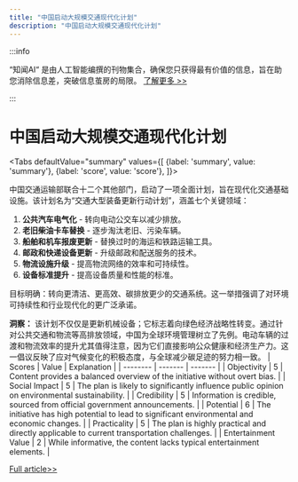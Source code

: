 ```yaml
---
title: "中国启动大规模交通现代化计划"
description: "中国启动大规模交通现代化计划"
---
```



:::info

“知闻AI“ 是由人工智能编撰的刊物集合，确保您只获得最有价值的信息，旨在助您消除信息差，突破信息茧房的局限。  [了解更多 >>](/)

:::

# 中国启动大规模交通现代化计划


<Tabs
	defaultValue="summary"
	values={[
	{label: 'summary', value: 'summary'},
	{label: 'score', value: 'score'},
]}>
<TabItem value="summary">


中国交通运输部联合十二个其他部门，启动了一项全面计划，旨在现代化交通基础设施。该计划名为“交通大型装备更新行动计划”，涵盖七个关键领域：

1. **公共汽车电气化** - 转向电动公交车以减少排放。
2. **老旧柴油卡车替换** - 逐步淘汰老旧、污染车辆。
3. **船舶和机车报废更新** - 替换过时的海运和铁路运输工具。
4. **邮政和快递设备更新** - 升级邮政和配送服务的技术。
5. **物流设施升级** - 提高物流网络的效率和可持续性。
6. **设备标准提升** - 提高设备质量和性能的标准。

目标明确：转向更清洁、更高效、碳排放更少的交通系统。这一举措强调了对环境可持续性和行业现代化的更广泛承诺。

**洞察：**
该计划不仅仅是更新机械设备；它标志着向绿色经济战略性转变。通过针对公共交通和物流等高排放领域，中国为全球环境管理树立了先例。电动车辆的过渡和物流效率的提升尤其值得注意，因为它们直接影响公众健康和经济生产力。这一倡议反映了应对气候变化的积极态度，与全球减少碳足迹的努力相一致。
</TabItem>
<TabItem value="score">
	| Scores     | Value   | Explanation |
	| -------- | ------- | ------- |
	| Objectivity  | 5    | Content provides a balanced overview of the initiative without overt bias.    |
	| Social Impact | 5     | The plan is likely to significantly influence public opinion on environmental sustainability.    |
	| Credibility    | 5    | Information is credible, sourced from official government announcements.    |
	| Potential    | 6    | The initiative has high potential to lead to significant environmental and economic changes.    |
	| Practicality    | 5    | The plan is highly practical and directly applicable to current transportation challenges.    |
	| Entertainment Value    | 2    | While informative, the content lacks typical entertainment elements.    |
</TabItem>
</Tabs>

[Full article>>](https://readhub.cn/topic/8aDjTbDWyxn)
